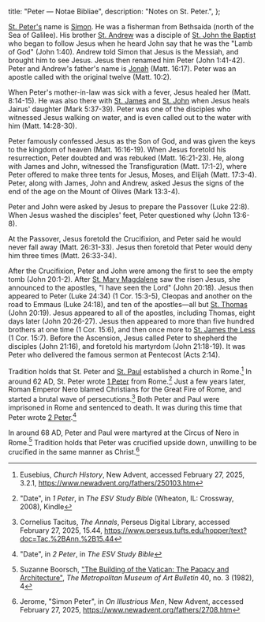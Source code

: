   title: "Peter — Notae Bibliae",
  description: "Notes on St. Peter.",
};

<Initial text="Peter"/>

[St. Peter's](/glossary/names#peter) name is [Simon](/glossary/names#simon). He was a fisherman from Bethsaida (north of the Sea of Galilee). His brother [St. Andrew](/people/saints/andrew) was a disciple of [St. John the Baptist](/people/saints/john-the-baptist) who began to follow Jesus when he heard John say that he was the "Lamb of God" (John 1:40). Andrew told Simon that Jesus is the Messiah, and brought him to see Jesus. Jesus then renamed him Peter (John 1:41-42). Peter and Andrew's father's name is [Jonah](/glossary/names#jonah) (Matt. 16:17). Peter was an apostle called with the original twelve (Matt. 10:2).

When Peter's mother-in-law was sick with a fever, Jesus healed her (Matt. 8:14-15). He was also there with [St. James](/people/saints/james) and [St. John](/people/saints/john) when Jesus heals Jairus' daughter (Mark 5:37-39). Peter was one of the disciples who witnessed Jesus walking on water, and is even called out to the water with him (Matt. 14:28-30).

Peter famously confessed Jesus as the Son of God, and was given the keys to the kingdom of heaven (Matt. 16:16-19). When Jesus foretold his resurrection, Peter doubted and was rebuked (Matt. 16:21-23). He, along with James and John, witnessed the Transfiguration (Matt. 17:1-2), where Peter offered to make three tents for Jesus, Moses, and Elijah (Matt. 17:3-4). Peter, along with James, John and Andrew, asked Jesus the signs of the end of the age on the Mount of Olives (Mark 13:3-4).

Peter and John were asked by Jesus to prepare the Passover (Luke 22:8). When Jesus washed the disciples' feet, Peter questioned why (John 13:6-8).

At the Passover, Jesus foretold the Crucifixion, and Peter said he would never fall away (Matt. 26:31-33). Jesus then foretold that Peter would deny him three times (Matt. 26:33-34).

After the Crucifixion, Peter and John were among the first to see the empty tomb (John 20:1-2). After [St. Mary Magdalene](/people/saints/mary-magdalene) saw the risen Jesus, she announced to the apostles, "I have seen the Lord" (John 20:18). Jesus then appeared to Peter (Luke 24:34) (1 Cor. 15:3-5), Cleopas and another on the road to Emmaus (Luke 24:18), and ten of the apostles—all but [St. Thomas](/people/saints/thomas) (John 20:19). Jesus appeared to all of the apostles, including Thomas, eight days later (John 20:26-27). Jesus then appeared to more than five hundred brothers at one time (1 Cor. 15:6), and then once more to [St. James the Less](/people/saints/james-the-less) (1 Cor. 15:7). Before the Ascension, Jesus called Peter to shepherd the disciples (John 21:16), and foretold his martyrdom (John 21:18-19). It was Peter who delivered the famous sermon at Pentecost (Acts 2:14).

Tradition holds that St. Peter and [St. Paul](/people/saints/paul) established a church in Rome.[^1] In around 62 AD, St. Peter wrote [1 Peter](/bible/new-testament/epistles/1-peter) from Rome.[^2] Just a few years later, Roman Emperor Nero blamed Christians for the Great Fire of Rome, and started a brutal wave of persecutions.[^3] Both Peter and Paul were imprisoned in Rome and sentenced to death. It was during this time that Peter wrote [2 Peter](/bible/new-testament/epistles/2-peter).[^4]

In around 68 AD, Peter and Paul were martyred at the Circus of Nero in Rome.[^5] Tradition holds that Peter was crucified upside down, unwilling to be crucified in the same manner as Christ.[^6]

[^1]: Eusebius, *Church History*, New Advent, accessed February 27, 2025, 3.2.1, https://www.newadvent.org/fathers/250103.htm
[^2]: "Date", in *1 Peter*, in *The ESV Study Bible* (Wheaton, IL: Crossway, 2008), Kindle
[^3]: Cornelius Tacitus, *The Annals*, Perseus Digital Library, accessed February 27, 2025, 15.44, https://www.perseus.tufts.edu/hopper/text?doc=Tac.%2BAnn.%2B15.44
[^4]: "Date", in *2 Peter*, in *The ESV Study Bible*
[^5]: Suzanne Boorsch, ["The Building of the Vatican: The Papacy and Architecture"](https://cdn.sanity.io/files/cctd4ker/production/1bee6cae1fd0bea86270e8cd3ef673ffc773c6e0.pdf), *The Metropolitan Museum of Art Bulletin* 40, no. 3 (1982), 4
[^6]: Jerome, "Simon Peter", in *On Illustrious Men*, New Advent, accessed February 27, 2025, https://www.newadvent.org/fathers/2708.htm
